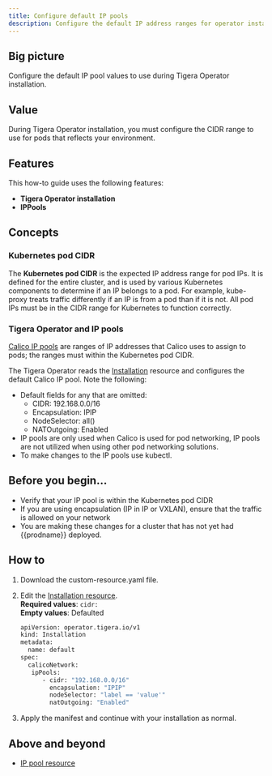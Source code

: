 ```yaml
---
title: Configure default IP pools
description: Configure the default IP address ranges for operator installation. 
---
```


## Big picture

Configure the default IP pool values to use during Tigera Operator installation.

## Value

During Tigera Operator installation, you must configure the CIDR range to use for pods that reflects your environment. 

## Features

This how-to guide uses the following features: 

- **Tigera Operator installation**
- **IPPools**

## Concepts

### Kubernetes pod CIDR

The **Kubernetes pod CIDR** is the expected IP address range for pod IPs.  It is defined for the entire cluster, and is used by various Kubernetes components to determine if an IP belongs to a pod. For example, kube-proxy treats traffic differently if an IP is from a pod than if it is not. All pod IPs must be in the CIDR range for Kubernetes to function correctly.

### Tigera Operator and IP pools

[Calico IP pools](../../reference/resources/ippool.mdx) are ranges of IP addresses that Calico uses to assign to pods; the ranges must within the Kubernetes pod CIDR. 

The Tigera Operator reads the [Installation](../../reference/installation/api.mdx#operator.tigera.io/v1.Installation)
resource and configures the default Calico IP pool. Note the following:

- Default fields for any that are omitted:
  - CIDR: 192.168.0.0/16
  - Encapsulation: IPIP
  - NodeSelector: all()
  - NATOutgoing: Enabled
- IP pools are only used when Calico is used for pod networking, IP pools are not utilized when using other pod networking solutions. 
- To make changes to the IP pools use kubectl. 

## Before you begin...

- Verify that your IP pool is within the Kubernetes pod CIDR
- If you are using encapsulation (IP in IP or VXLAN), ensure that the traffic is allowed on your network
- You are making these changes for a cluster that has not yet had {{prodname}} deployed.

## How to

1. Download the custom-resource.yaml file. 
1. Edit the [Installation resource](../../reference/installation/api.mdx#operator.tigera.io/v1.Installation).  
   **Required values**: `cidr:`   
   **Empty values**: Defaulted 

    ```bash
    apiVersion: operator.tigera.io/v1
    kind: Installation
    metadata:
      name: default
    spec:
      calicoNetwork:
       ipPools:
          - cidr: "192.168.0.0/16"
            encapsulation: "IPIP"
            nodeSelector: "label == 'value'"
            natOutgoing: "Enabled"
     ```

1. Apply the manifest and continue with your installation as normal.

## Above and beyond

- [IP pool resource](../../reference/resources/ippool.mdx)
